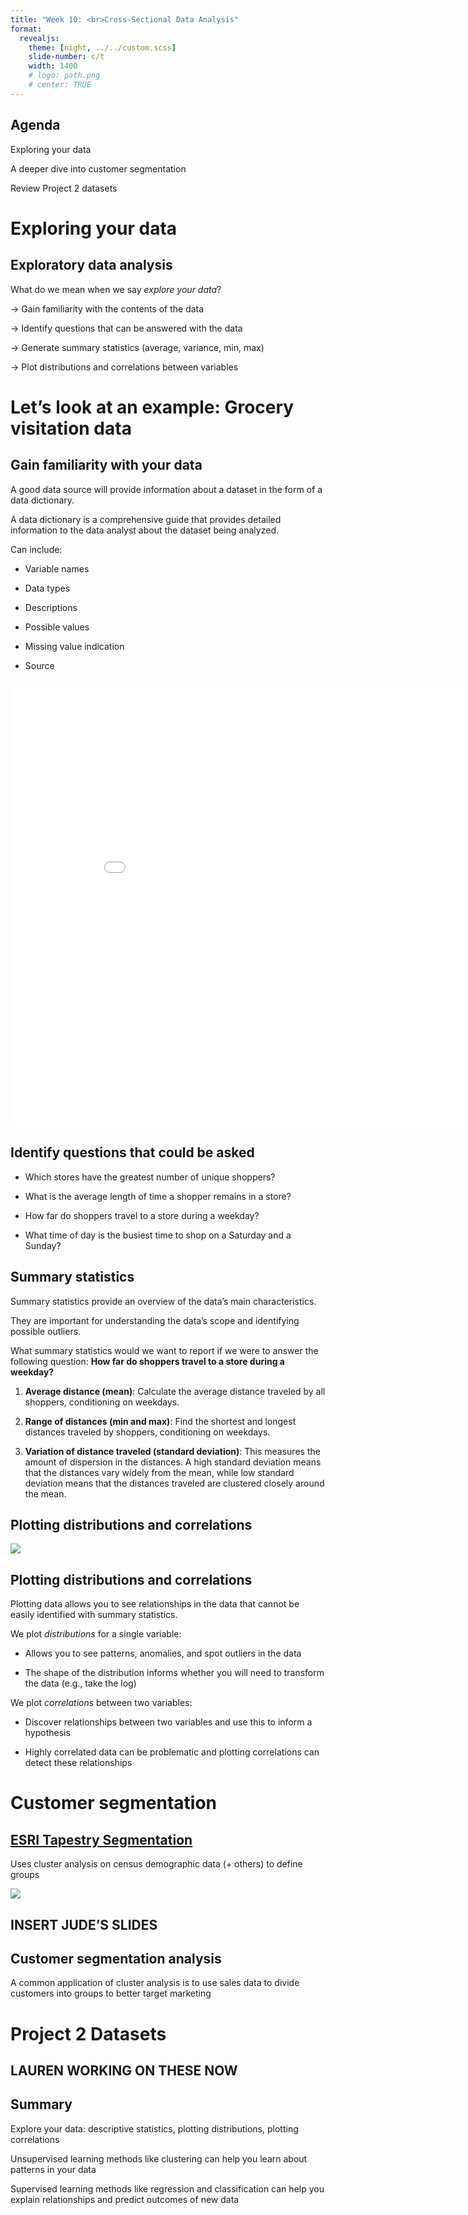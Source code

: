 ```yaml
---
title: "Week 10: <br>Cross-Sectional Data Analysis"
format: 
  revealjs:
    theme: [night, ../../custom.scss]
    slide-number: c/t
    width: 1400
    # logo: path.png
    # center: TRUE
---
```


## Agenda 

Exploring your data

A deeper dive into customer segmentation

Review Project 2 datasets


<!-- example of big text fit to slide width -->

<!-- ::: {.r-fit-text} -->
<!-- Big Text -->
<!-- ::: -->

<!-- :::: {.columns style="text-align: center"} -->
<!-- ::: {.column width="40%"} -->
<!-- ::: -->
<!-- ::: {.column width="60%"} -->
<!-- ::: -->
<!-- :::: -->

# Exploring your data

## Exploratory data analysis

What do we mean when we say *explore your data*?

$\rightarrow$ Gain familiarity with the contents of the data

$\rightarrow$ Identify questions that can be answered with the data

$\rightarrow$ Generate summary statistics (average, variance, min, max)

$\rightarrow$ Plot distributions and correlations between variables

# Let's look at an example: Grocery visitation data

## Gain familiarity with your data {.scrollable}

A good data source will provide information about a dataset in the form of a data dictionary.

A data dictionary is a comprehensive guide that provides detailed information to the data analyst about the dataset being analyzed.

Can include:

- Variable names

- Data types

- Descriptions

- Possible values

- Missing value indication

- Source

## 

<section>
<embed src="includes/Advan Weekly Patterns.pdf" width="900" height="700">
</section>

## Identify questions that could be asked

- Which stores have the greatest number of unique shoppers?

- What is the average length of time a shopper remains in a store?

- How far do shoppers travel to a store during a weekday?

- What time of day is the busiest time to shop on a Saturday and a Sunday?  


## Summary statistics {.scrollable}

Summary statistics provide an overview of the data's main characteristics.

They are important for understanding the data's scope and identifying possible outliers.

What summary statistics would we want to report if we were to answer the following question: **How far do shoppers travel to a store during a weekday?**

1. **Average distance (mean)**: Calculate the average distance traveled by all shoppers, conditioning on weekdays.

2. **Range of distances (min and max)**: Find the shortest and longest distances traveled by shoppers, conditioning on weekdays.

3. **Variation of distance traveled (standard deviation)**: This measures the amount of dispersion in the distances. A high standard deviation means that the distances vary widely from the mean, while low standard deviation means that the distances traveled are clustered closely around the mean.


## Plotting distributions and correlations

![](includes/ggpairs.png)

## Plotting distributions and correlations {.scrollable}

Plotting data allows you to see relationships in the data that cannot be easily identified with summary statistics.

We plot *distributions* for a single variable:

- Allows you to see patterns, anomalies, and spot outliers in the data

- The shape of the distribution informs whether you will need to transform the data (e.g., take the log)

We plot *correlations* between two variables:

- Discover relationships between two variables and use this to inform a hypothesis

- Highly correlated data can be problematic and plotting correlations can detect these relationships


<!--
## Methods overview

:::: {.columns style="text-align: left"}
::: {.column width="50%"}
**Unsupervised Learning**

To discover hidden patterns and relationships within the data

Identify structure or patterns on its own given an unlabeled dataset

Good for exploring relationships and generating explanatory questions
:::
::: {.column width="50%"}
**Supervised Learning**

To explain relationships between inputs and outputs

Models are trained on labeled data (outputs and inputs known)

Good for explaining relationships and predicting new outcomes

:::
::::

# Cross-Sectional Data Analysis

## Cluster analysis

Last week, we discussed **cluster analysis** 

Cluster analysis is a form of *unsupervised learning* 

It provides a systematic method to look for patterns in data.

## Knowledge check

We discussed k-means clustering in class, and in lab. What is the main goal of the k-means clustering algorithm?

A) To minimize the distance between all data points in the dataset.

B) To minimize the distance between each data point and its assigned centroid.

C) To maximize the distance between each data point and all other data points.

D) To maximize the distance between each data point and its assigned centroid.

-->

# Customer segmentation

## [ESRI Tapestry Segmentation](https://doc.arcgis.com/en/esri-demographics/latest/regional-data/tapestry-segmentation.htm)

Uses cluster analysis on census demographic data (+ others) to define groups

![](includes/esri_tapestry.jpeg)


## **INSERT JUDE'S SLIDES**

## Customer segmentation analysis

A common application of cluster analysis is to use sales data to divide customers into groups to better target marketing



# Project 2 Datasets

## **LAUREN WORKING ON THESE NOW**


## Summary

Explore your data: descriptive statistics, plotting distributions, plotting correlations

Unsupervised learning methods like clustering can help you learn about patterns in your data

Supervised learning methods like regression and classification can help you explain relationships and predict outcomes of new data


<!-- OLD SLIDES THAT HAVE BEEN COMMENTED OUT OR MOVED TO UNIT 02 WEEK 01
![](includes/customer_segmentation.png)

## How does cluster analysis work? {.scrollable}

[K-means clustering](https://youtu.be/4b5d3muPQmA)

1. Choose the number of clusters (k) that you want to identify in the data.

2. Randomly initialize the k cluster centroids (points in space) within the data range.

3. Assign each data point to the nearest centroid, based on the Euclidean distance between the point and each centroid.

4. Calculate the mean (centroid) of each cluster based on the data points assigned to it.

5. Update the cluster centroids to be the means of the data points assigned to them.

6. Repeat steps 3-5 until convergence (when the cluster assignments no longer change or a maximum number of iterations is reached).

Usually, we repeat this whole process a number of times and choose the group assignment that minimizes the overall variance

After clustering, summarize attributes of the clusters to understand the groups



# Supervised Learning

## Regression

Used to estimate relationships between inputs (independent, explanatory) and outputs (dependent, outcome)

![](includes/ols.webp)

## Example: Ice Cream Sales and Temperature

![](includes/ice_cream_temp.jpeg)

## Classification

Problem: we need to classify data into discrete units (e.g., images, product types, sentiment)^[Can also be used on continuous data]

We have some units labeled and know information about them (cats vs dogs)

We want to develop a model to classify new units based on observable attributes

## Wildfire Hazard Potential

![](includes/whp.jpeg)

## Spam email

![](includes/spam.webp)

## Decision Tree Classification

Classification as a sequence of binary decisions

![](includes/decision_tree.png)

## How it works?

1. Identify the variable that provides the most information gain when split on.

2. Split the dataset based on the chosen feature into two or more subsets.

3. Repeat steps 2 and 3 for each subset until a stopping criterion is met, such as reaching a maximum depth or the subsets being too small to split further.

4. At each leaf node, assign a class label based on the majority class of the data points in that node.

## Random Forest

Grow many decision trees using independent subsets of the data

Use the same criteria for constructing each tree

Average the prediction of all trees

This approach avoids over-fitting the data and improves accuracy when used to predict the class of new data

## Knowledge check

What is the main difference between supervised and unsupervised learning?

A. Supervised learning requires labeled data, while unsupervised learning does not.

B. Unsupervised learning requires labeled data, while supervised learning does not.

C. Both supervised and unsupervised learning require labeled data.

D. There is no difference between supervised and unsupervised learning.
-->




